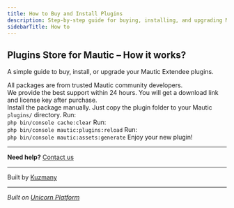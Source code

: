 ```yaml
---
title: How to Buy and Install Plugins
description: Step-by-step guide for buying, installing, and upgrading Mautic Extendee plugins.
sidebarTitle: How to
---
```


## Plugins Store for Mautic – How it works?

A simple guide to buy, install, or upgrade your Mautic Extendee plugins.

<Steps>
  <Step title="Buy app directly from website">
    All packages are from trusted Mautic community developers.<br />
    We provide the best support within 24 hours.
  </Step>
  <Step title="Receive download link, license key and install manually">
    You will get a download link and license key after purchase.<br />
    Install the package manually.
  </Step>
  <Step title="Copy the plugin to plugins/YourBundleName">
    Just copy the plugin folder to your Mautic <code>plugins/</code> directory.
  </Step>
  <Step title="Clear cache">
    Run:<br />
    <code>php bin/console cache:clear</code>
  </Step>
  <Step title="Refresh plugin list">
    Run:<br />
    <code>php bin/console mautic:plugins:reload</code>
  </Step>
  <Step title="Refresh Mautic assets">
    Run:<br />
    <code>php bin/console mautic:assets:generate</code>
  </Step>
  <Step title="It's done">
    Enjoy your new plugin!
  </Step>
</Steps>

---

**Need help?** [Contact us](/contact)

---

Built by [Kuzmany](https://kuzmany.biz/)

---

_Built on [Unicorn Platform](https://unicornplatform.com/?ref=user_website)_
